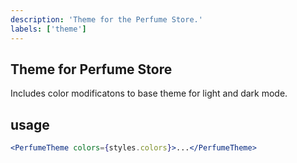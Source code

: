 ```yaml
---
description: 'Theme for the Perfume Store.'
labels: ['theme']
---
```


## Theme for Perfume Store

Includes color modificatons to base theme for light and dark mode.

## usage

```jsx
<PerfumeTheme colors={styles.colors}>...</PerfumeTheme>
```
